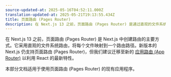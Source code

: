 ```yaml
---
source-updated-at: 2025-05-16T04:52:11.000Z
translation-updated-at: 2025-05-21T19:13:55.434Z
title: 页面路由 (Pages Router)
description: 在 Next.js 13 之前，页面路由 (Pages Router) 是通过直观的文件系统路由在 Next.js 中创建路由的主要方式。
---
```


在 Next.js 13 之前，页面路由 (Pages Router) 是 Next.js 中创建路由的主要方式。它采用直观的文件系统路由，将每个文件映射到一个路由路径。新版本的 Next.js 仍支持页面路由 (Pages Router)，但我们建议迁移至新的 [应用路由 (App Router)](/docs/app) 以利用 React 的最新特性。

本部分文档适用于使用页面路由 (Pages Router) 的现有应用程序。